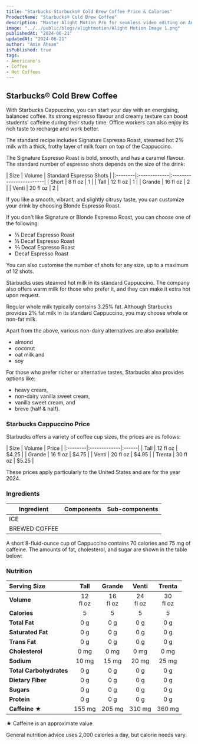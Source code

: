 ```yaml
---
title: "Starbucks Starbucks® Cold Brew Coffee Price & Calories"
ProductName: "Starbucks® Cold Brew Coffee" 
description: "Master Alight Motion Pro for seamless video editing on Android, iOS, and Tablets with our ultimate guide, unlocking advanced features and elevating your skills in 2024!"
image: "../../public/blogs/alightmotion/Alight Motion Image 1.png"
publishedAt: "2024-06-21"
updatedAt: "2024-06-21"
author: "Amin Ahsan"
isPublished: true
tags:
- Americano's
- Coffee
- Hot Coffees   
---
```


 
## Starbucks® Cold Brew Coffee 
  
With Starbucks Cappuccino, you can start your day with an energising, balanced coffee. Its strong espresso flavour and creamy texture can boost students' caffeine during their study time. Office workers can also enjoy its rich taste to recharge and work better. 

The standard recipe includes Signature Espresso Roast, steamed hot 2% milk with a thick, frothy layer of milk foam on top of the Cappuccino.

The Signature Espresso Roast is bold, smooth, and has a caramel flavour. The standard number of espresso shots depends on the size of the drink:

<div style={{width:"300px"}}>
| Size    |  Volume      | Standard Espresso Shots |
|:--------|:-------------|:------------------------|
| Short   | 8 fl oz      | 1                       |
| Tall    | 12 fl oz     | 1                       |
| Grande  | 16 fl oz     | 2                       |
| Venti   | 20 fl oz     | 2                       |
</div>

If you like a smooth, vibrant, and slightly citrusy taste, you can customize your drink by choosing Blonde Espresso Roast.

If you don't like Signature or Blonde Espresso Roast, you can choose one of the following:

 - ⅓ Decaf Espresso Roast
 - ½ Decaf Espresso Roast
 - ⅔ Decaf Espresso Roast
 - Decaf Espresso Roast

You can also customise the number of shots for any size, up to a maximum of 12 shots.

Starbucks uses steamed hot milk in its standard Cappuccino. The company also offers warm milk for those who prefer it, and they can make it extra hot upon request.

Regular whole milk typically contains 3.25% fat. Although Starbucks provides 2% fat milk in its standard Cappuccino, you may choose whole or non-fat milk.

Apart from the above, various non-dairy alternatives are also available:
 - almond
 - coconut
 - oat milk and
 - soy

 For those who prefer richer or alternative tastes, Starbucks also provides options like:

- heavy cream,
- non-dairy vanilla sweet cream,
- vanilla sweet cream, and
- breve (half & half).


### Starbucks Cappuccino Price

Starbucks offers a variety of coffee cup sizes, the prices are as follows:

<div style={{width:"300px"}}>
| Size    |   Volume     | Price |
|:--------|:-------------|:------|
| Tall    | 12 fl oz     | $4.25 |
| Grande  | 16 fl oz     | $4.75 |
| Venti   | 20 fl oz     | $4.95 |
| Trenta  | 30 fl oz     | $5.25 |
</div>

These prices apply particularly to the United States and are for the year 2024.


### Ingredients
| Ingredient              | Components                         | Sub-components  |
|-------------------------|------------------------------------|-----------------|
| ICE                     |                                    |                 |
| BREWED COFFEE           |                                    |                 |

A short 8-fluid-ounce cup of Cappuccino contains 70 calories and 75 mg of caffeine. The amounts of fat, cholesterol, and sugar are shown in the table below:

### Nutrition

|  Serving Size	            | Tall           | Grande        | Venti   | Trenta   |
|:--------------------------|:--------------:|:-----------:|:--------:|:--------:|
| **Volume**                | 12 <br/> fl oz  | 16 <br/> fl oz |  24 <br/> fl oz | 30 <br/> fl oz |
| **Calories**              | 5             | 5         | 5      | 5       |
| **Total Fat**             | 0 g            | 0 g        | 0 g     | 0  g    |
| **Saturated Fat**         | 0 g             | 0 g         | 0 g     | 0 g     |
| **Trans Fat**             | 0 g             | 0 g         | 0 g    | 0 g    |
| **Cholesterol**           | 0 mg           |  0 mg      | 0 mg    | 0 mg    |
| **Sodium**                | 10  mg         | 15 mg      | 20 mg   | 25 mg   | 
| **Total Carbohydrates**   | 0 g            | 0 g        | 0 g     | 0 g     |
| **Dietary Fiber**         | 0 g             | 0 g         | 0 g      | 0 g      |
| **Sugars**                | 0 g            | 0 g        | 0 g     | 0 g     |
| **Protein**               | 0 g             | 0 g         | 0 g      | 0 g      |
| **Caffeine ★**            | 155 mg          | 205 mg     | 310 mg   | 360 mg   |

★ Caffeine is an approximate value

General nutrition advice uses 2,000 calories a day, but calorie needs vary.